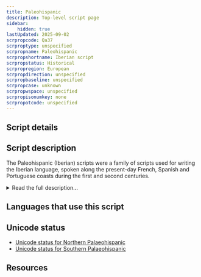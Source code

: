 ```yaml
---
title: Paleohispanic
description: Top-level script page
sidebar:
    hidden: true
lastUpdated: 2025-09-02
scrpropcode: Qa37
scrproptype: unspecified
scrpropname: Paleohispanic
scrpropshortname: Iberian script
scrpropstatus: Historical
scrpropregion: European
scrpropdirection: unspecified
scrpropbaseline: unspecified
scrpropcase: unknown
scrpropwspace: unspecified
scrpropisonumkey: none
scrpropotcode: unspecified
---
```



## Script details

<ScriptDetails />

## Script description

The Paleohispanic (Iberian) scripts were a family of scripts used for writing the Iberian language, spoken along the present-day French, Spanish and Portuguese coasts during the first and second centuries.

<details>
<summary>Read the full description...</summary>There were two main variants of Paleohispanic writing. The Northeastern (or Levantine) variant is the script in which 95% of extant texts are written. It was used as far north as southern France but primarily in Catalonia, Aragonia, and Valencia, and was written from left to right. The Southeastern (or Meridional) variant was used in eastern Andalusia, Murcia, Albacete, Alicante and Valencia, and was written from right to left.

The Paleohispanic scripts are thought to be unique in the way they were structured. They contained features of both alphabetic and syllabic scripts. [Continuants](/reference/glossary#continuant) (i.e. sounds made without complete closure of the vocal tract such as fricatives, sonorants and vowels) were written with alphabetic letters, and any following vowel had to be written with a separate letter. Non-continuants,(i.e. [stops](/reference/glossary#stop)) however, were written with syllabic glyphs that represented a consonant + vowel combination.

Some scholars also classify Greco-Iberian writing as a Paleohispanic script. It was used in Alicant and Murcia and was written from left to right. It was directly adapted from the Greek alphabet for use with the Iberian language, and does not share the same structural features with the Northeastern and Southeastern varieties.

_This script is not currently recognized by the [ISO 15924 standard](http://www.unicode.org/iso15924/), but is included in ScriptSource for research purposes. If you have any information on this script, please add the information to this site. Your contributions can be a great help in refining and expanding the ISO 15924 standard. The [Script Encoding Initiative](http://www.linguistics.berkeley.edu/sei/) is working to support the inclusion of this script in the standard, and contributions here will support their efforts._
</details>

## Languages that use this script

<WsList script='Qa37' wsMax='5' />

## Unicode status

- [Unicode status for Northern Palaeohispanic](/scrlang/unicode/z-no-palaeohispanic-unicode.md)
- [Unicode status for Southern Palaeohispanic](/scrlang/unicode/z-so-palaeohispanic-unicode.md)


## Resources

<ScriptResources detailSummary='seemore' />

